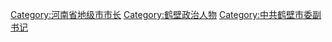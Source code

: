 [[Category:河南省地级市市长|Category:河南省地级市市长]]
[[Category:鹤壁政治人物|Category:鹤壁政治人物]]
[[Category:中共鹤壁市委副书记|Category:中共鹤壁市委副书记]]